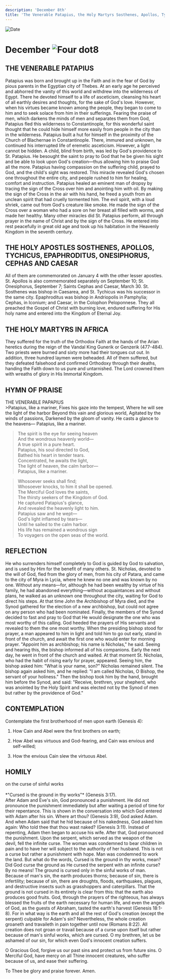 ```yaml
---
description: 'December 8th'
title: 'The Venerable Patapius, the Holy Martyrs Sosthenes, Apollos, Tychicus, Epaphroditus, Onesiphorus, Cephas, and Caesar'
---
```


<CustomPaginator />
<RunningHead />

<Image src="/title-imprint.png" height={68} width={50} alt="Date" className="title-imprint"/>

# <div id="date">December <Image className="four-dot" src="/four-dot.png" height={15} width={15} alt="Four dot" />8</div>

## THE VENERABLE PATAPIUS

Patapius was born and brought up in the Faith and in the fear of God by pious parents in the Egyptian city of Thebes. At an early age he perceived and abhorred the vanity of this world and withdrew into the wilderness of Egypt. There he devoted himself to a life of asceticism, cleansing his heart of all earthly desires and thoughts, for the sake of God's love. However, when his virtues became known among the people, they began to come to him and to seek solace from him in their sufferings. Fearing the praise of men, which darkens the minds of men and separates them from God, Patapius fled this wilderness to Constantinople, for this wonderful saint thought that he could hide himself more easily from people in the city than in the wilderness. Patapius built a hut for himself in the proximity of the Church of Blachernae in Constantinople. There, immured and unknown, he continued his interrupted life of eremetic asceticism. However, a light cannot be hidden. A child, blind from birth, was led by God's providence to St. Patapius. He besought the saint to pray to God that he be given his sight and be able to look upon God's creation—thus allowing him to praise God all the more. Patapius having compassion on the suffering child, prayed to God, and the child's sight was restored. This miracle revealed God's chosen one throughout the entire city, and people rushed to him for healing, comfort and instruction. Patapius healed an eminent man of dropsy by tracing the sign of the Cross over him and anointing him with oil. By making the sign of the Cross in the air with his hand, he freed a youth from an unclean spirit that had cruelly tormented him. The evil spirit, with a loud shriek, came out from God's creature like smoke. He made the sign of the Cross over a woman who had a sore on her breast all filled with worms, and made her healthy. Many other miracles did St. Patapius perform, all through prayer in the name of Christ and by the sign of the Cross. He entered into rest peacefully in great old age and took up his habitation in the Heavenly Kingdom in the seventh century.

## THE HOLY APOSTLES SOSTHENES, APOLLOS, TYCHICUS, EPAPHRODITUS, ONESIPHORUS, CEPHAS AND CAESAR

All of them are commemorated on January 4 with the other lesser apostles. St. Apollos is also commemorated separately on September 10; St. Onesiphorus, September 7; Saints Cephas and Caesar, March 30. St. Sosthenes was bishop in Caesarea, and St. Tychicus was his successor in the same city. Epaphroditus was bishop in Andriopolis in Pamphylia; Cephas, in Iconium; and Caesar, in the Colophon Peloponnese. They all preached the Gospel of Christ with burning love, endured suffering for His holy name and entered into the Kingdom of Eternal Joy.

## THE HOLY MARTYRS IN AFRICA

They suffered for the truth of the Orthodox Faith at the hands of the Arian heretics during the reign of the Vandal King Gunerik or Genzerik (477-484). Two priests were burned and sixty more had their tongues cut out. In addition, three hundred laymen were beheaded. All of them suffered, but they defeated falsehood and confirmed Orthodoxy through their deaths, handing the Faith down to us pure and untarnished. The Lord crowned them with wreaths of glory in His Immortal Kingdom.


## HYMN OF PRAISE
<div style={{textAlign:'center', color:'crimson', fontWeight:'bold'}}>
THE VENERABLE PAPAPIUS
</div>
>Patapius, like a mariner,  
Fixes his gaze into the tempest,  
Where he will see the light of the harbor  
Beyond this vain and glorious world,  
Agitated by the winds of passions,  
Darkened by the gloom of vanity.  
He casts a glance to the heavens—  
Patapius, like a mariner.  
  
>The spirit is the eye for seeing heaven  
And the wondrous heavenly world—  
A true spirit in a pure heart.  
Patapius, his soul directed to God,  
Bathed his heart in tender tears.  
Concentrated, he awaits the light,  
The light of heaven, the calm harbor—  
Patapius, like a mariner.  
  
>Whosoever seeks shall find;  
Whosoever knocks, to him it shall be opened.  
The Merciful God loves the saints,  
The thirsty seekers of the Kingdom of God.  
He captured Patapius's glance,  
And revealed the heavenly light to him.  
Patapius saw and he wept—  
God's light inflamed by tears—  
Until he sailed to the calm harbor.  
His life has remained a wondrous sign  
To voyagers on the open seas of the world.   


## REFLECTION
He who surrenders himself completely to God is guided by God to salvation, and is used by Him for the benefit of many others. St. Nicholas, devoted to the will of God, fled from the glory of men, from his city of Patara, and came to the city of Myra in Lycia, where he knew no one and was known by no one. Without any means—for, although he had been wealthy by virtue of his family, he had abandoned everything—without acquaintances and without plans, he walked as an unknown one throughout the city, waiting for God to direct his steps. At that time John the Archbishop of Myra died, and the Synod gathered for the election of a new archbishop, but could not agree on any person who had been nominated. Finally, the members of the Synod decided to fast and pray to God that He would designate the one who was most worthy of this calling. God heeded the prayers of His servants and revealed to them the one most worthy. When the presiding bishop stood for prayer, a man appeared to him in light and told him to go out early, stand in front of the church, and await the first one who would enter for morning prayer. "Appoint him as archbishop; his name is Nicholas," he said. Seeing and hearing this, the bishop informed all of his companions. Early the next day, he went in front of the church and waited. At that moment St. Nicholas, who had the habit of rising early for prayer, appeared. Seeing him, the bishop asked him: "What is your name, son?" Nicholas remained silent. The bishop again asked him, and he replied: "I am called Nicholas, O Bishop, the servant of your holiness." Then the bishop took him by the hand, brought him before the Synod, and said: "Receive, brethren, your shepherd, who was anointed by the Holy Spirit and was elected not by the Synod of men but rather by the providence of God."


## CONTEMPLATION

Contemplate the first brotherhood of men upon earth (Genesis 4):

1. How Cain and Abel were the first brothers on earth;

2. How Abel was virtuous and God-fearing, and Cain was envious and self-willed;

3. How the envious Cain slew the virtuous Abel.


## HOMILY
<div style={{textAlign:'center', color:'crimson', fontWeight:'bold'}}>
on the curse of sinful works
</div>
<br />
<div style={{textAlign:'right'}}>
*"Cursed is the ground in thy works"* (Genesis 3:17).
</div>
After Adam and Eve's sin, God pronounced a punishment. He did not pronounce the punishment immediately but after waiting a period of time for their repentance. This is shown in the conversation into which God entered with Adam after his sin. Where art thou? (Genesis 3:9), God asked Adam. And when Adam said that he hid because of his nakedness, God asked him again: Who told thee that thou wast naked? (Genesis 3:11). Instead of repenting, Adam then began to accuse his wife. After that, God pronounced the punishment. Upon the serpent, which served as the weapon of the devil, fell the infinite curse. The woman was condemned to bear children in pain and to have her will subject to the authority of her husband. This is not a curse but rather a punishment with hope. Man was condemned to work the land. But what do the words, Cursed is the ground in thy works, mean? Did God curse the ground as He cursed the serpent with an infinite curse? By no means! The ground is cursed only in the sinful works of man. Because of man's sin, the earth produces thorns; because of sin, there is infertility; because of sin, there are droughts, floods, earthquakes, plagues, and destructive insects such as grasshoppers and caterpillars. That the ground is not cursed in its entirety is clear from this: that the earth also produces good fruits. God, through the prayers of the righteous, has always blessed the fruits of the earth necessary for human life, and even the angels of God, as the guests of Abraham, tasted the earth's harvest (Genesis 18:1-8). For in what way is the earth and all the rest of God's creation (except the serpent) culpable for Adam's sin? Nevertheless, the whole creation groaneth and travaileth in pain together until now (Romans 8:22). All creation does not groan or travail because of a curse upon itself but rather because of man's sinful works, which are cursed. O my brethren, let us be ashamed of our sin, for which even God's innocent creation suffers.

O Gracious God, forgive us our past sins and protect us from future sins. O Merciful God, have mercy on all Thine innocent creatures, who suffer because of us, and ease their suffering.

To Thee be glory and praise forever. Amen.